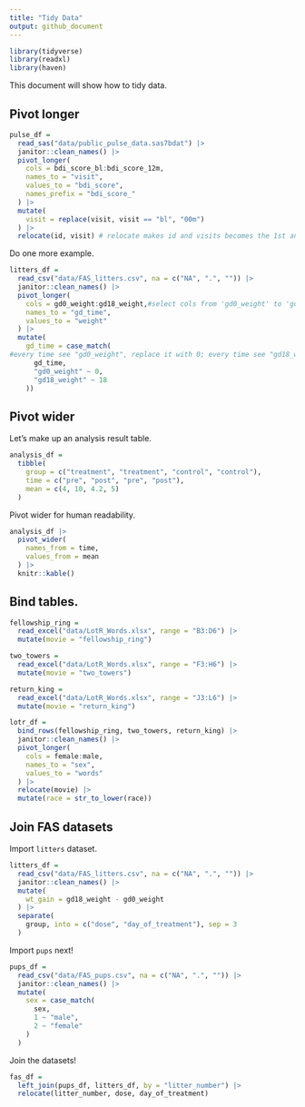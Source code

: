 ```yaml
---
title: "Tidy Data"
output: github_document
---
```


```r
library(tidyverse)
library(readxl)
library(haven)
```

This document will show how to tidy data.

## Pivot longer

```r
pulse_df = 
  read_sas("data/public_pulse_data.sas7bdat") |> 
  janitor::clean_names() |> 
  pivot_longer(
    cols = bdi_score_bl:bdi_score_12m,
    names_to = "visit",
    values_to = "bdi_score",
    names_prefix = "bdi_score_"
  ) |> 
  mutate(
    visit = replace(visit, visit == "bl", "00m")
  ) |> 
  relocate(id, visit) # relocate makes id and visits becomes the 1st and 2nd cols of data
```


Do one more example.

```r
litters_df = 
  read_csv("data/FAS_litters.csv", na = c("NA", ".", "")) |> 
  janitor::clean_names() |> 
  pivot_longer(
    cols = gd0_weight:gd18_weight,#select cols from 'gd0_weight' to 'gd18_weight'
    names_to = "gd_time", 
    values_to = "weight"
  ) |> 
  mutate(
    gd_time = case_match(
#every time see "gd0_weight", replace it with 0; every time see "gd18_weight", replace it with 18
      gd_time,
      "gd0_weight" ~ 0,
      "gd18_weight" ~ 18
    ))
```


## Pivot wider

Let's make up an analysis result table.

```r
analysis_df = 
  tibble(
    group = c("treatment", "treatment", "control", "control"),
    time = c("pre", "post", "pre", "post"), 
    mean = c(4, 10, 4.2, 5)
  )
```


Pivot wider for human readability.

```r
analysis_df |> 
  pivot_wider(
    names_from = time, 
    values_from = mean
  ) |> 
  knitr::kable()
```


## Bind tables.

```r
fellowship_ring = 
  read_excel("data/LotR_Words.xlsx", range = "B3:D6") |> 
  mutate(movie = "fellowship_ring")

two_towers = 
  read_excel("data/LotR_Words.xlsx", range = "F3:H6") |> 
  mutate(movie = "two_towers")

return_king = 
  read_excel("data/LotR_Words.xlsx", range = "J3:L6") |> 
  mutate(movie = "return_king")

lotr_df = 
  bind_rows(fellowship_ring, two_towers, return_king) |> 
  janitor::clean_names() |> 
  pivot_longer(
    cols = female:male,
    names_to = "sex",
    values_to = "words"
  ) |> 
  relocate(movie) |> 
  mutate(race = str_to_lower(race))
```


## Join FAS datasets

Import `litters` dataset.

```r
litters_df = 
  read_csv("data/FAS_litters.csv", na = c("NA", ".", "")) |> 
  janitor::clean_names() |> 
  mutate(
    wt_gain = gd18_weight - gd0_weight
  ) |> 
  separate(
    group, into = c("dose", "day_of_treatment"), sep = 3
  )
```

Import `pups` next!

```r
pups_df = 
  read_csv("data/FAS_pups.csv", na = c("NA", ".", "")) |> 
  janitor::clean_names() |> 
  mutate(
    sex = case_match(
      sex, 
      1 ~ "male",
      2 ~ "female"
    )
  )
```

Join the datasets!

```r
fas_df = 
  left_join(pups_df, litters_df, by = "litter_number") |> 
  relocate(litter_number, dose, day_of_treatment)
```




